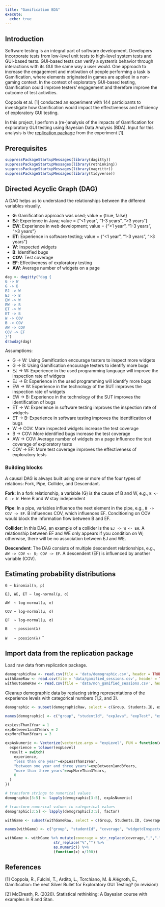 ```yaml
---
title: "Gamification BDA"
execute:
  echo: true
---
```


## Introduction

Software testing is an integral part of software development.
Developers incorporate tests from low-level unit tests to high-level system tests and GUI-based tests.
GUI-based tests can verify a system's behavior through interactions with its GUI the same way a user would.
One approach to increase the engagement and motivation of people performing a task is Gamification, where elements originated in games are applied in a non-gaming context.
In the context of exploratory GUI-based testing, Gamification could improve testers' engagement and therefore improve the outcome of test activities.

Coppola et al. [1] conducted an experiment with 144 participants to investigate how Gamification would impact the effectiveness and efficiency of exploratory GUI testing.

In this project, I perform a (re-)analysis of the impacts of Gamification for exploratory GUI testing using Bayesian Data Analysis (BDA).
Input for this analysis is the [replication package](https://figshare.com/projects/GamificationReplicationPackage/127202) from the experiment [1].

## Prerequisites

```r
suppressPackageStartupMessages(library(dagitty))
suppressPackageStartupMessages(library(rethinking))
suppressPackageStartupMessages(library(magrittr))
suppressPackageStartupMessages(library(tidyverse))
```


## Directed Acyclic Graph (DAG)

A DAG helps us to understand the relationships between the different variables visually.

- **G**: Gamification approach was used; value = {true, false}
- **EJ**: Experience in Java; value = {"<1 year", "1-3 years", ">3 years"}
- **EW**: Experience in web development; value = {"<1 year", "1-3 years", ">3 years"}
- **ET**: Experience in software testing; value = {"<1 year", "1-3 years", ">3 years"}
- **W**: Inspected widgets
- **B**: Identified bugs
- **COV**: Test coverage
- **EF**: Effectiveness of exploratory testing
- **AW**: Average number of widgets on a page

```r
dag <- dagitty("dag {
G -> W
G -> B
EJ -> W
EJ -> B
EW -> W
EW -> B
ET -> W
ET -> B
W -> COV
B -> COV
AW -> COV
COV -> EF
}")
drawdag(dag)
```

Assumptions:

- G -\> W: Using Gamification encourage testers to inspect more widgets
- G -\> B: Using Gamification encourage testers to identify more bugs
- EJ -\> W: Experience in the used programming language will improve the inspection rate of widgets
- EJ -\> B: Experience in the used programming will identify more bugs
- EW -\> W: Experience in the technology of the SUT improves the inspection rate of widgets
- EW -\> B: Experience in the technology of the SUT improves the identification of bugs
- ET -\> W: Experience in software testing improves the inspection rate of widgets
- ET -\> B: Experience in software testing improves the identification of bugs
- W -\> COV: More inspected widgets increase the test coverage
- B -\> COV: More identified bugs increase the test coverage
- AW -\> COV: Average number of widgets on a page influence the test coverage of exploratory tests
- COV -\> EF: More test coverage improves the effectiveness of exploratory tests

### Building blocks

A causal DAG is always built using one or more of the four types of relations: Fork, Pipe, Collider, and Descendant.

**Fork**: In a fork relationship, a variable (G) is the cause of B and W, e.g., `B <- G -> W`. Here B and W stay independent

**Pipe**: In a pipe, variables influence the next element in the pipe, e.g., `B -> COV -> EF`. B influences COV, which influences EF. Conditioning on COV would block the information flow between B and EF.

**Collider**: In this DAG, an example of a collider is the `EJ -> W <- EW`.
A relationship between EF and WE only appears if you condition on W; otherwise, there will be no association between EJ and WE.

**Descendent**: The DAG consists of multiple descendent relationships, e.g., `AW -> COV <- B; COV -> EF`.
A descendent (EF) is influenced by another variable (COV).

## Estimating probability distributions

`G ~ binomial(n, p)`

`EJ, WE, ET ~ log-normal(µ, σ)`

`AW  ~ log-normal(µ, σ)`

`COV ~ log-normal(µ, σ)`

`EF  ~ log-normal(µ, σ)`

`B   ~ possion(λ)`

`W   ~ possion(λ)`
``

## Import data from the replication package

Load raw data from replication package.

```r
demographicRaw <- read.csv(file = 'data/demographic.csv', header = TRUE, sep = ';', nrows=152)
withGameRaw <- read.csv(file = 'data/gamified_sessions.csv', header = TRUE, sep = ';', nrows=152)
withoutGameRaw <- read.csv(file = 'data/non_gamified_sessions.csv', header = TRUE, sep = ';', nrows=152)
```

Cleanup demographic data by replacing string representations of the experience levels with categorical numbers (1,2, and 3).
```r
demographic <- subset(demographicRaw, select = c(Group, Students.ID, expertise.in.java, expertise.in.sw.testing, expertise.in.web.app.development))

names(demographic) <- c("group", "studentId", "expJava", "expTest", "expWeb")

expLessThan1Year = 1
expBetween1and3Years = 2
expMoreThan3Years = 3

expAsNumeric <- Vectorize(vectorize.args = "expLevel", FUN = function(expLevel) {
  experience = tolower(expLevel)
  result = switch(
    experience,
    "less than one year"=expLessThan1Year,
    "between one year and three years"=expBetween1and3Years,
    "more than three years"=expMoreThan3Years,
    0
  )
})

# transform strings to numerical values
demographic[3:5] <- lapply(demographic[3:5], expAsNumeric)

# transform numerical values to categorical values
demographic[3:5] <- lapply(demographic[3:5], factor)
```

```r
withGame <- subset(withGameRaw, select = c(Group, Students.ID, Coverage.G, X..Interactions.G, X..Issue.G))

names(withGame) <- c("group", "studentId", "coverage", "widgetdInspected", "bugsIdentified")

withGame <- withGame %>% mutate(coverage = str_replace(coverage,",",".") %>% 
                      str_replace("%","") %>% 
                      as.numeric() %>% 
                      (function(x) x/100))
```

## References

[1] Coppola, R., Fulcini, T., Ardito, L., Torchiano, M. & Alégroth, E., Gamification: the next Silver Bullet for Exploratory GUI Testing? (in revision)

[2] McElreath, R. (2020). Statistical rethinking: A Bayesian course with examples in R and Stan.

